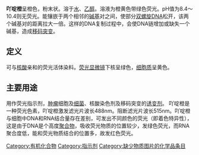 {{Chembox
|   Name = 吖啶橙
|   NameEn = Acridine Orange
|   ImageFile = Acridine Orange.png
|   ImageSize = 200px
|   ImageName = 吖啶橙
|   ImageFileL1 = Acridine-orange-3D-spacefill.png
|   ImageSizeL1 = 100px
|   ImageNameL1 = 吖啶橙空间填充模型
|   ImageFileR1 = Acridine-orange-3D-balls.png
|   ImageSizeR1 = 100px
|   ImageNameR1 = 吖啶橙球棍模型
|   IUPACName = N,N,N',N'-Tetramethylacridine-3,6-diamine
|   OtherNames = 碱性橙14<br />丫啶橙<br />3,6-双(二甲氨基)吖啶
| Section1 = {{Chembox Identifiers
|  CASNo = 65-61-2 
|  CASNo_Ref = {{cascite|changed|??}}
|  CASNo2 = 494-38-2
|  CASNo2_Ref = {{cascite|changed|??}}
|  PubChem  =  62344
|  ChemSpiderID_Ref = {{chemspidercite|correct|chemspider}}
|  ChemSpiderID  =  56136
|  MeSHName  =  Acridine+orange
|  ChEBI_Ref = {{ebicite|changed|EBI}}
|  ChEBI  =  234241
|  EINECS  =  200-614-0
|  SMILES  =  n1c3c(cc2c1cc(N(C)C)cc2)ccc(c3)N(C)C
|  KEGG_Ref = {{keggcite|changed|kegg}}
|  KEGG  =  C19315
|  ChemBL  =  CHEMBL81880
|  RTECS  =  AR7601000
|  InChI  =  1/C17H19N3/c1-19(2)14-7-5-12-9-13-6-8-15(20(3)4)11-17(13)18-16(12)10-14/h5-11H,1-4H3
|  InChIKey  =  DPKHZNPWBDQZCN-UHFFFAOYAJ
|  ChEMBL_Ref = {{ebicite|correct|EBI}}
|  ChEMBL = 81880
|  StdInChI_Ref = {{stdinchicite|correct|chemspider}}
|  StdInChI = 1S/C17H19N3/c1-19(2)14-7-5-12-9-13-6-8-15(20(3)4)11-17(13)18-16(12)10-14/h5-11H,1-4H3
|  StdInChIKey_Ref = {{stdinchicite|correct|chemspider}}
|  StdInChIKey = DPKHZNPWBDQZCN-UHFFFAOYSA-N
}}
| Section2 = {{Chembox Properties
|C=17|H=19|N=3|
|   MolarMass = 265.35286
|   Density = 1.169 g/cm<sup>3</sup> (20°C)
|   MeltingPt = 165 °C
|   BoilingPt = 468.6 °C
|   FlashPt = 237.2 °C
|   Apperance = 黄色粉末
|   RefractIndex = 1.338
  }}
| Section7 = {{Chembox Hazards
|   EUClass = {{Hazchem_Xi}} {{Hazchem_N}}
|   ExternalMSDS = 
|   RPhrases =
|   SPhrases = {{S26}}, {{S28}}, {{S37}}, {{S45}} 
|   NFPA-H = 2
|   NFPA-F = 0
|   NFPA-R = 0
|   NFPA-O = 
  }}
}}
'''吖啶橙'''呈橙色，粉末状。溶于[[水|水]]、[[乙醇|乙醇]]。溶液为橙黄色带绿色荧光。pH值为8.4～10.4则无荧光。能镶嵌于两个相邻的[[碱基|碱基]]对之间，使部分[[DNA|双螺旋DNA]]松开，该两个碱基对的距离拉大一倍。这样的DNA复制过程中，会使DNA链增加或缺失一个碱基，造成[[突变#移码突变|移码突变]]。

== 定义 ==
可与[[核酸|核酸]]亲和的荧光活体染料。[[荧光显微镜|荧光显微镜]]下核呈绿色，[[细胞质|细胞质]]呈黄色。

== 主要用途 ==
用作荧光指示剂，[[肿瘤|肿瘤]]细胞及[[细菌|细菌]]、核酸染色剂及移码突变的[[诱变剂|诱变剂]]。
吖啶橙是一种荧光色素，吖啶橙激发滤光片波长488nm。阻断滤光片波长515nm。吖啶橙与细胞中DNA和RNA结合量存在差别，可发出不同颜色的荧光（即着色特异性），这是由于DNA是个高度[[聚合物|聚合物]]，吸收荧光物质的位置较少，发绿色荧光，而RNA聚合度低，能和荧光物质结合的位置多，故发红色荧光。

[[Category:有机化合物|Category:有机化合物]]
[[Category:指示剂|Category:指示剂]]
[[Category:缺少物质图片的化学品条目|Category:缺少物质图片的化学品条目]]